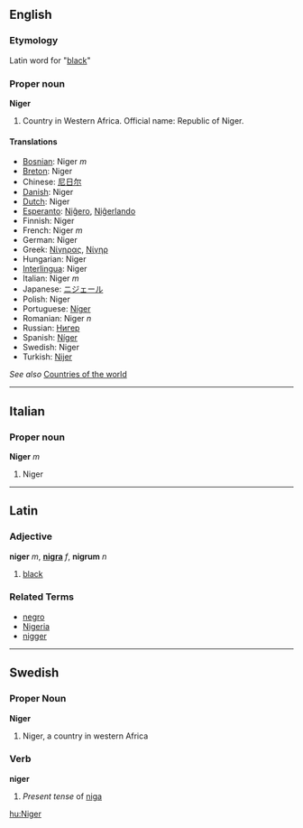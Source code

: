 ==English==
===Etymology===
{{wikipedia}}
Latin word for "[[black]]"
===Proper noun===
'''Niger'''

# Country in Western Africa. Official name: Republic of Niger.

====Translations====

*[[Bosnian]]: Niger ''m''
*[[Breton]]: Niger
*Chinese: [[尼日尔]]
*[[Danish]]: Niger
*[[Dutch]]: Niger
*[[Esperanto]]: [[Niĝero]], [[Niĝerlando]]
*Finnish: Niger
*French: Niger ''m''
*German: Niger
*Greek: [[Νίγηρας]], [[Νίγηρ]]
*Hungarian: Niger
*[[Interlingua]]: Niger
*Italian: Niger ''m''
*Japanese: [[ニジェール]]
*Polish: Niger
*Portuguese: [[Níger]]
*Romanian: Niger ''n''
*Russian: [[Нигер]]
*Spanish: [[Níger]]
*Swedish: Niger
*Turkish: [[Nijer]]

''See also'' [[Countries of the world]]

----

==Italian==
===Proper noun===
'''Niger''' ''m''

# Niger

----

==Latin==
===Adjective===
'''niger''' ''m'', '''[[nigra]]''' ''f'', '''nigrum''' ''n''

# [[black]]

===Related Terms===
*[[negro]]
*[[Nigeria]]
*[[nigger]]

----
==Swedish==
===Proper Noun===
'''Niger'''

#Niger, a country in western Africa

===Verb===
'''niger'''

#''Present tense'' of [[niga]]

[[hu:Niger]]